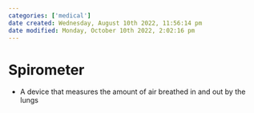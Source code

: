 ```yaml
---
categories: ['medical']
date created: Wednesday, August 10th 2022, 11:56:14 pm
date modified: Monday, October 10th 2022, 2:02:16 pm
---
```


# Spirometer
- A device that measures the amount of air breathed in and out by the lungs



